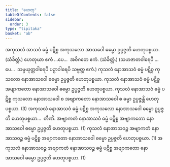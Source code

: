 ```yaml
---
title: "ဟေတု"
tableOfContents: false
sidebar:
  order: 3
type: "tipitaka"
basket: "ab"
---
```



<DynamicBreadcrumb />

<Division number="1">

<Paragraph number="1224">
အကုသလံ အာသဝံ ဓမ္မံ ပဋိစ္စ အကုသလော အာသဝေါ ဓမ္မော ဥပ္ပဇ္ဇတိ ဟေတုပစ္စယာ. (သံခိတ္တံ.)
</Paragraph>

<Paragraph number="1225">
ဟေတုယာ ဧကံ …ပေ…  အဝိဂတေ ဧကံ. (သံခိတ္တံ.)
</Paragraph>

<Paragraph number="1226">
(သဟဇာတဝါရေပိ …ပေ…  သမ္ပယုတ္တဝါရေပိ ပဉှာဝါရေပိ သဗ္ဗတ္ထ ဧကံ.)
</Paragraph>

</Division>
<Division number="2">

<Paragraph number="1227">
ကုသလံ နောအာသဝံ ဓမ္မံ ပဋိစ္စ ကုသလော နောအာသဝေါ ဓမ္မော ဥပ္ပဇ္ဇတိ ဟေတုပစ္စယာ. ကုသလံ နောအာသဝံ ဓမ္မံ ပဋိစ္စ အဗျာကတော နောအာသဝေါ ဓမ္မော ဥပ္ပဇ္ဇတိ ဟေတုပစ္စယာ. ကုသလံ နောအာသဝံ ဓမ္မံ ပဋိစ္စ ကုသလော နောအာသဝေါ စ အဗျာကတော နောအာသဝေါ စ ဓမ္မာ ဥပ္ပဇ္ဇန္တိ ဟေတုပစ္စယာ. (3)
</Paragraph>

<Paragraph number="1228">
အကုသလံ နောအာသဝံ ဓမ္မံ ပဋိစ္စ အကုသလော နောအာသဝေါ ဓမ္မော ဥပ္ပဇ္ဇတိ ဟေတုပစ္စယာ…  တီဏိ.
</Paragraph>

<Paragraph number="1229">
အဗျာကတံ နောအာသဝံ ဓမ္မံ ပဋိစ္စ အဗျာကတော နောအာသဝေါ ဓမ္မော ဥပ္ပဇ္ဇတိ ဟေတုပစ္စယာ. (1)
</Paragraph>

<Paragraph number="1230">
ကုသလံ နောအာသဝဉ္စ အဗျာကတံ နောအာသဝဉ္စ ဓမ္မံ ပဋိစ္စ အဗျာကတော နောအာသဝေါ ဓမ္မော ဥပ္ပဇ္ဇတိ ဟေတုပစ္စယာ. (1)
</Paragraph>

<Paragraph number="1231">
အကုသလံ နောအာသဝဉ္စ အဗျာကတံ နောအာသဝဉ္စ ဓမ္မံ ပဋိစ္စ အဗျာကတော နောအာသဝေါ ဓမ္မော ဥပ္ပဇ္ဇတိ ဟေတုပစ္စယာ. (1)
</Paragraph>
</Division>